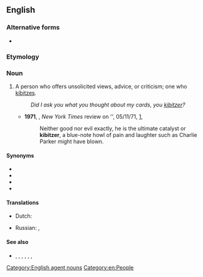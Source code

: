 ==English==

===Alternative forms===
* {{l|en|kibbitzer}}

===Etymology===
{{suffix|en|kibitz|er}}

===Noun===
{{en-noun}}

# A person who offers unsolicited views, advice, or criticism; one who [[kibitz]]es.
#: ''Did I ask you what you thought about my cards, you [[kibitzer]]?''
#* '''1971''', {{w|John Updike}}, ''New York Times'' review on '{{w|Rabbit Redux}}', 05/11/71, [http://www.nytimes.com/1971/11/05/books/updike-rabbit.html],
#*: Neither good nor evil exactly, he is the ultimate catalyst or '''kibitzer''', a blue-note howl of pain and laughter such as Charlie Parker might have blown.

====Synonyms====
* {{l|en|meddler}}
* {{l|en|busybody}}
* {{l|en|marplot}}
* {{l|en|nosey parker}}

====Translations====
{{trans-top|meddlesome person who tells others what to do}}
* Dutch: {{t|nl|[[bazig]] [[persoon]]|n}}
{{trans-mid}}
* Russian: {{t+|ru|надое́да|m|f}} {{qualifier|gadfly}}, {{t|ru|непро́шеный зри́тель}}
{{trans-bottom}}

====See also====
* {{l|en|gatecrasher}}, {{l|en|interloper}}, {{l|en|peeping tom}}, {{l|en|persona non grata}}, {{l|en|encroacher}}, {{l|en|backseat driver}}, {{l|en|buttinsky}}

[[Category:English agent nouns]]
[[Category:en:People]]
